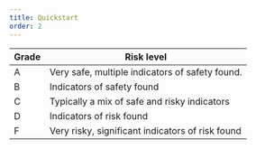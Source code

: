 ```yaml
---
title: Quickstart
order: 2
---
```


| Grade | Risk level                                       |
|-------|--------------------------------------------------|
| A     | Very safe, multiple indicators of safety found.  |
| B     | Indicators of safety found                       |
| C     | Typically a mix of safe and risky indicators     |
| D     | Indicators of risk found                         |
| F     | Very risky, significant indicators of risk found |